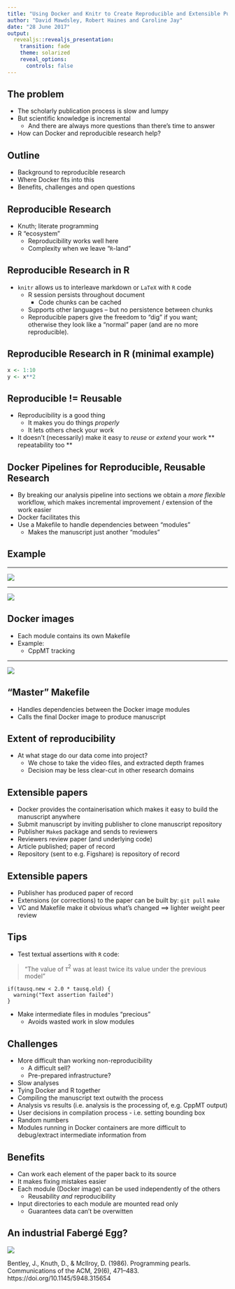 ```yaml
---
title: "Using Docker and Knitr to Create Reproducible and Extensible Publications"
author: "David Mawdsley, Robert Haines and Caroline Jay"
date: "28 June 2017"
output: 
  revealjs::revealjs_presentation:
    transition: fade
    theme: solarized
    reveal_options:
      controls: false
---
```


## The problem

[](start with the question, “what’s the one thing I want people to learn, or feel, or do, as a result of hearing this?”. Tim Harford)

[](To understand why writing a reproducible paper is a good thing, and how to do it.)

- The scholarly publication process is slow and lumpy
- But scientific knowledge is incremental
	- And there are always more questions than there's time to answer
- How can Docker and reproducible research help?

## Outline

- Background to reproducible research
- Where Docker fits into this
- Benefits, challenges and open questions 

## Reproducible Research

- Knuth; literate programming
- R "ecosystem"
	- Reproducibility works well here
	- Complexity when we leave "`R`-land"


## Reproducible Research in R

- `knitr` allows us to interleave markdown or `LaTeX` with `R` code
	- R session persists throughout document
		- Code chunks can be cached
	- Supports other languages -- but no persistence between chunks
  - Reproducible papers give the freedom to "dig" if you want; otherwise they look like a "normal" paper (and are no more reproducible).

## Reproducible Research in R (minimal example)

```r
x <- 1:10
y <- x**2
```


## Reproducible != Reusable

- Reproducibility is a good thing
	- It makes you do things *properly*
	- It lets others check your work
- It doesn't (necessarily) make it easy to _reuse_ or _extend_ your work 
 ** repeatability too **

## Docker Pipelines for Reproducible, Reusable Research

- By breaking our analysis pipeline into sections we obtain a
_more flexible_ workflow, which makes incremental improvement / extension of the work easier
- Docker facilitates this
- Use a Makefile to handle dependencies between "modules" 
	- Makes the manuscript just another "modules"

## Example

---

![](WorkflowPipeline.png)

---

![](WorkflowContainers.png)

## Docker images
- Each module contains its own Makefile
- Example:
  - CppMT tracking
  
  
---

![](ObjectTracking.png)

  
## "Master" Makefile
- Handles dependencies between the Docker image modules
- Calls the final Docker image to produce manuscript

## Extent of reproducibility

- At what stage do our data come into project?
  - We chose to take the video files, and extracted depth frames
  - Decision may be less clear-cut in other research domains
  
## Extensible papers

- Docker provides the containerisation which makes it easy to build the manuscript anywhere
- Submit manuscript by inviting publisher to clone manuscript repository
- Publisher `Make`s package and sends to reviewers
- Reviewers review paper (and underlying code)
- Article published; paper of record
- Repository (sent to e.g. Figshare) is repository of record

## Extensible papers

- Publisher has produced paper of record
- Extensions (or corrections) to the paper can be built by:
`git pull`
`make`
- VC and Makefile make it obvious what's changed ==> lighter weight peer review

## Tips

- Test textual assertions with `R` code:

> "The value of $\tau^2$ was at least twice its value under the previous model"

```
if(tausq.new < 2.0 * tausq.old) {
  warning("Text assertion failed")
}
```

- Make intermediate files in modules "precious" 
  - Avoids wasted work in slow modules

## Challenges

- More difficult than working non-reproducibility
   - A difficult sell?
   - Pre-prepared infrastructure?
- Slow analyses
- Tying Docker and R together
- Compiling the manuscript text outwith the process
- Analysis vs results (i.e. analysis is the processing of, e.g. CppMT output)
- User decisions in compilation process - i.e. setting bounding box 
- Random numbers
- Modules running in Docker containers are more difficult to debug/extract intermediate information from

## Benefits

- Can work each element of the paper back to its source
- It makes fixing mistakes easier
- Each module (Docker image) can be used independently of the others
  - Reusability _and_ reproducibility
- Input directories to each module are mounted read only
	- Guarantees data can't be overwitten

## An industrial Fabergé Egg?

![](FabergeEggQuoteCropped.png)

Bentley, J., Knuth, D., & McIlroy, D. (1986). Programming pearls. Communications of the ACM, 29(6), 471–483. https://doi.org/10.1145/5948.315654


